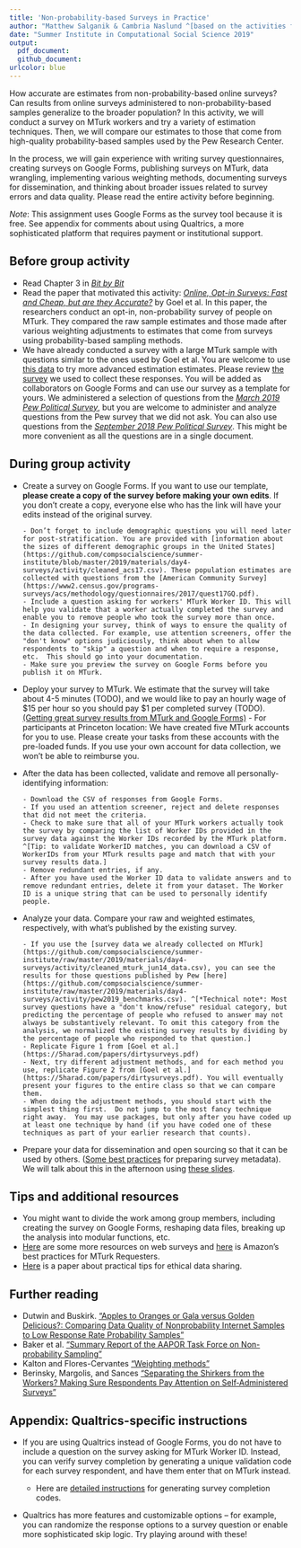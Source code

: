 ```yaml
---
title: 'Non-probability-based Surveys in Practice'
author: "Matthew Salganik & Cambria Naslund ^[based on the activities from SICSS 2017 (created by Matthew Salganik and Yo-Yo Chen) and SICSS 2018 (created by Matthew Salganik and Janet Xu).]"
date: "Summer Institute in Computational Social Science 2019"
output: 
  pdf_document:
  github_document: 
urlcolor: blue
---
```


How accurate are estimates from non-probability-based online surveys? Can results from online surveys administered to non-probability-based samples generalize to the broader population? In this activity, we will conduct a survey on MTurk workers and try a variety of estimation techniques.  Then, we will compare our estimates to those that come from high-quality probability-based samples used by the Pew Research Center. 

In the process, we will gain experience with writing survey questionnaires, creating surveys on Google Forms, publishing surveys on MTurk, data wrangling, implementing various weighting methods, documenting surveys for dissemination, and thinking about broader issues related to survey errors and data quality.  Please read the entire activity before beginning.

*Note*: This assignment uses Google Forms as the survey tool because it is free. See appendix for comments about using Qualtrics, a more sophisticated platform that requires payment or institutional support. 

## Before group activity 

* Read Chapter 3 in [*Bit by Bit*](https://www.bitbybitbook.com/)
* Read the paper that motivated this activity: [*Online, Opt-in Surveys: Fast and Cheap, but are they Accurate?*](https://5harad.com/papers/dirtysurveys.pdf) by Goel et al.  In this paper, the researchers conduct an opt-in, non-probability survey of people on MTurk.  They compared the raw sample estimates and those made after various weighting adjustments to estimates that come from surveys using probability-based sampling methods.
* We have already conducted a survey with a large MTurk sample with questions similar to the ones used by Goel et al. You are welcome to use [this data](https://github.com/compsocialscience/summer-institute/blob/master/2019/materials/day4-surveys/activity/cleaned_mturk_jun14_data.csv) to try more advanced estimation estimates. Please review [the survey](https://github.com/compsocialscience/summer-institute/blob/master/2019/materials/day4-surveys/activity/sicss_google_forms_survey.pdf) we used to collect these responses. You will be added as collaborators on Google Forms and can use our survey as a template for yours. We administered a selection of questions from the [*March 2019 Pew Political Survey*](https://www.pewresearch.org/category/publications/project/u-s-politics/2019/), but you are welcome to administer and analyze questions from the Pew survey that we did not ask. You can also use questions from the [*September 2018 Pew Political Survey*](https://github.com/compsocialscience/summer-institute/blob/master/2019/materials/day4-surveys/activity/pew2018_sept.pdf). This might be more convenient as all the questions are in a single document. 

## During group activity

* Create a survey on Google Forms. If you want to use our template, **please create a copy of the survey before making your own edits**. If you don't create a copy, everyone else who has the link will have your edits instead of the original survey.

      - Don’t forget to include demographic questions you will need later for post-stratification. You are provided with [information about the sizes of different demographic groups in the United States](https://github.com/compsocialscience/summer-institute/blob/master/2019/materials/day4-surveys/activity/cleaned_acs17.csv). These population estimates are collected with questions from the [American Community Survey](https://www2.census.gov/programs-surveys/acs/methodology/questionnaires/2017/quest17GQ.pdf). 
      - Include a question asking for workers' MTurk Worker ID. This will help you validate that a worker actually completed the survey and enable you to remove people who took the survey more than once.
      - In designing your survey, think of ways to ensure the quality of the data collected. For example, use attention screeners, offer the "don't know" options judiciously, think about when to allow respondents to "skip" a question and when to require a response, etc.  This should go into your documentation.
      - Make sure you preview the survey on Google Forms before you publish it on MTurk.
* Deploy your survey to MTurk.  We estimate that the survey will take about 4-5 minutes (TODO), and we would like to pay an hourly wage of $15 per hour so you should pay $1 per completed survey (TODO). [(Getting great survey results from MTurk and Google Forms)](https://blog.mturk.com/tutorial-getting-great-survey-results-from-mturk-and-google-forms-da4993d878df)
      - For participants at Princeton location: We have created five MTurk accounts for you to use. Please create your tasks from these accounts with the pre-loaded funds. If you use your own account for data collection, we won't be able to reimburse you.


* After the data has been collected, validate and remove all personally-identifying information: 

      - Download the CSV of responses from Google Forms.
      - If you used an attention screener, reject and delete responses that did not meet the criteria.
      - Check to make sure that all of your MTurk workers actually took the survey by comparing the list of Worker IDs provided in the survey data against the Worker IDs recorded by the MTurk platform. ^[Tip: to validate WorkerID matches, you can download a CSV of WorkerIDs from your MTurk results page and match that with your survey results data.] 
      - Remove redundant entries, if any.
      - After you have used the Worker ID data to validate answers and to remove redundant entries, delete it from your dataset. The Worker ID is a unique string that can be used to personally identify people.
  
* Analyze your data. Compare your raw and weighted estimates, respectively, with what’s published by the existing survey. 
    
      - If you use the [survey data we already collected on MTurk](https://github.com/compsocialscience/summer-institute/raw/master/2019/materials/day4-surveys/activity/cleaned_mturk_jun14_data.csv), you can see the results for those questions published by Pew [here](https://github.com/compsocialscience/summer-institute/raw/master/2019/materials/day4-surveys/activity/pew2019_benchmarks.csv). ^[*Technical note*: Most survey questions have a "don't know/refuse" residual category, but predicting the percentage of people who refused to answer may not always be substantively relevant. To omit this category from the analysis, we normalized the existing survey results by dividing by the percentage of people who responded to that question.]
      - Replicate Figure 1 from [Goel et al.](https://5harad.com/papers/dirtysurveys.pdf)
      - Next, try different adjustment methods, and for each method you use, replicate Figure 2 from [Goel et al.](https://5harad.com/papers/dirtysurveys.pdf). You will eventually present your figures to the entire class so that we can compare them.
      - When doing the adjustment methods, you should start with the simplest thing first.  Do not jump to the most fancy technique right away.  You may use packages, but only after you have coded up at least one technique by hand (if you have coded one of these techniques as part of your earlier research that counts).  

* Prepare your data for dissemination and open sourcing so that it can be used by others. ([Some best practices](https://www.icpsr.umich.edu/icpsrweb/content/deposit/guide/chapter3docs.html) for preparing survey metadata).  We will talk about this in the afternoon using [these slides](https://github.com/compsocialscience/summer-institute/blob/master/2018/materials/day4-surveys/06-intro-to-open-sourcing-data.pdf).

## Tips and additional resources

* You might want to divide the work among group members, including creating the survey on Google Forms, reshaping data files, breaking up the analysis into modular functions, etc. 
* [Here](https://psrc.princeton.edu/our-services/using-mturk) are some more resources on web surveys and [here](https://mturkpublic.s3.amazonaws.com/docs/MTURK_BP.pdf) is Amazon's best practices for MTurk Requesters.  
* [Here](https://doi.org/10.1177/2515245917747656) is a paper about practical tips for ethical data sharing.


## Further reading


* Dutwin and Buskirk. ["Apples to Oranges or Gala versus Golden Delicious?: Comparing Data Quality of Nonprobability Internet Samples to Low Response Rate Probability Samples"](https://academic.oup.com/poq/article/81/S1/213/3749202/Apples-to-Oranges-or-Gala-versus-Golden-Delicious) 
* Baker et al. ["Summary Report of the AAPOR Task Force on Non-probability Sampling"](https://academic.oup.com/jssam/article/1/2/90/941418/Summary-Report-of-the-AAPOR-Task-Force-on-Non)
* Kalton and Flores-Cervantes ["Weighting methods"](http://www.jos.nu/Articles/abstract.asp?article=192081)
* Berinsky, Margolis, and Sances ["Separating the Shirkers from the Workers? Making Sure Respondents Pay Attention on Self‐Administered Surveys"](https://doi.org/10.1111/ajps.12081)

\newpage


## Appendix: Qualtrics-specific instructions


* If you are using Qualtrics instead of Google Forms, you do not have to include a question on the survey asking for MTurk Worker ID. Instead, you can verify survey completion by generating a unique validation code for each survey respondent, and have them enter that on MTurk instead. 

  - Here are [detailed instructions](https://tylerburleigh.com/mturk/survey-completion-codes-in-qualtrics/) for generating survey completion codes.
  
  
* Qualtrics has more features and customizable options -- for example, you can randomize the response options to a survey question or enable more sophisticated skip logic. Try playing around with these!
